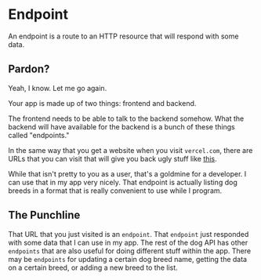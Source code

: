 
# Endpoint

An endpoint is a route to an HTTP resource that will respond with some data.

## Pardon?

Yeah, I know. Let me go again.

Your app is made up of two things: <KeyTermLink termUrl="frontend">frontend</KeyTermLink> and <KeyTermLink termUrl="backend">backend</KeyTermLink>.

The frontend needs to be able to talk to the backend somehow. What the backend will have available for the backend is a bunch of these things called "endpoints."

In the same way that you get a website when you visit `vercel.com`, there are URLs that you can visit that will give you back ugly stuff like [this](https://dog.ceo/api/breeds/list/all).

While that isn't pretty to you as a user, that's a goldmine for a developer. I can use that in my app very nicely. That endpoint is actually listing dog breeds in a format that is really convenient to use while I program.

## The Punchline

That URL that you just visited is an `endpoint`. That `endpoint` just responded with some data that I can use in my app. The rest of the dog API has other `endpoints` that are also useful for doing different stuff within the app. There may be `endpoints` for updating a certain dog breed name, getting the data on a certain breed, or adding a new breed to the list.
